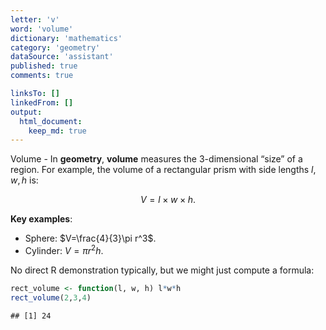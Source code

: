 ```yaml
---
letter: 'v'
word: 'volume'
dictionary: 'mathematics'
category: 'geometry'
dataSource: 'assistant'
published: true
comments: true

linksTo: []
linkedFrom: []
output:
  html_document:
    keep_md: true
---
```




<a id="volume">Volume</a> - In **geometry**, **volume** measures the 3-dimensional “size” of a region. For example, the volume of a rectangular prism with side lengths $l, w, h$ is:

$$
V = l \times w \times h.
$$

**Key examples**:
- Sphere: $V=\frac{4}{3}\pi r^3$.
- Cylinder: $V=\pi r^2 h$.

No direct R demonstration typically, but we might just compute a formula:


``` r
rect_volume <- function(l, w, h) l*w*h
rect_volume(2,3,4)
```

```
## [1] 24
```
